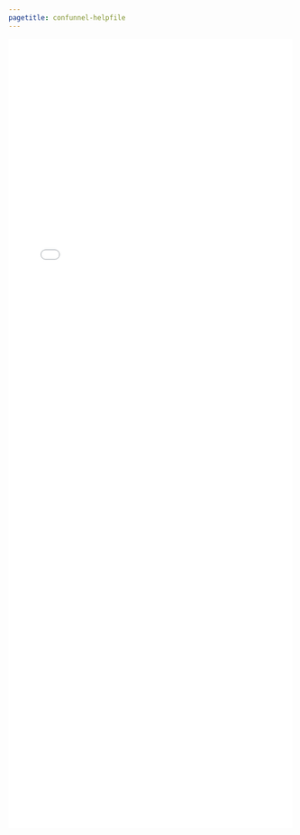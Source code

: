```yaml
---
pagetitle: confunnel-helpfile
---
```


<iframe src="./helpfiles/confunnel.html" width="100%" style="height: 100em; border: none">
</iframe>
